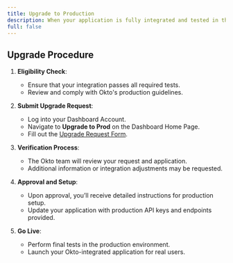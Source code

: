 ```yaml
---
title: Upgrade to Production
description: When your application is fully integrated and tested in the Sandbox environment, you can upgrade to a production account to go live with your Okto integration.
full: false
---
```



## **Upgrade Procedure**

1. **Eligibility Check**:  
   * Ensure that your integration passes all required tests.
   * Review and comply with Okto's production guidelines. 

2. **Submit Upgrade Request**:  
   * Log into your Dashboard Account. 
   * Navigate to **Upgrade to Prod** on the Dashboard Home Page.  
   * Fill out the [Upgrade Request Form](https://coindcx.typeform.com/to/jskNWEIE).  

3. **Verification Process**:  
   * The Okto team will review your request and application.
   * Additional information or integration adjustments may be requested.

4. **Approval and Setup**:  
   * Upon approval, you’ll receive detailed instructions for production setup.
   * Update your application with production API keys and endpoints provided.

5. **Go Live**:  
   * Perform final tests in the production environment.
   * Launch your Okto-integrated application for real users.
